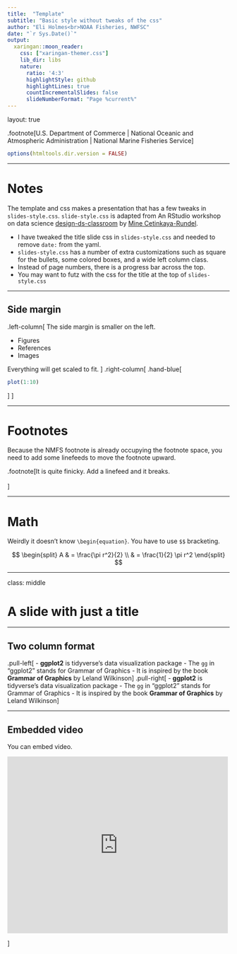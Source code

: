 ```yaml
---
title:  "Template"
subtitle: "Basic style without tweaks of the css"
author: "Eli Holmes<br>NOAA Fisheries, NWFSC"
date: "`r Sys.Date()`"
output:
  xaringan::moon_reader:
    css: ["xaringan-themer.css"]
    lib_dir: libs
    nature:
      ratio: '4:3'
      highlightStyle: github
      highlightLines: true
      countIncrementalSlides: false
      slideNumberFormat: "Page %current%"
---
```

layout: true

.footnote[U.S. Department of Commerce | National Oceanic and Atmospheric Administration | National Marine Fisheries Service]


```r
options(htmltools.dir.version = FALSE)
```

---

# Notes

The template and css makes a presentation that has a few tweaks in `slides-style.css`.  `slide-style.css` is adapted from An RStudio workshop on data science [design-ds-classroom](https://github.com/rstudio-conf-2020/design-ds-classroom) by [Mine Cetinkaya-Rundel](https://github.com/mine-cetinkaya-rundel). 

* I have tweaked the title slide css in `slides-style.css` and needed to remove `date:` from the yaml.
* `slides-style.css` has a number of extra customizations such as square for the bullets, some colored boxes, and a wide left column class.
* Instead of page numbers, there is a progress bar across the top.
* You may want to futz with the css for the title at the top of `slides-style.css`


---

## Side margin


.left-column[
The side margin is smaller on the left.

- Figures
- References
- Images

Everything will get scaled to fit.
]
.right-column[
.hand-blue[
```r
plot(1:10)
```


]
]

---

# Footnotes

Because the NMFS footnote is already occupying the footnote space, you need to add some linefeeds to move the footnote upward. 




.footnote[It is quite finicky. Add a linefeed and it breaks.<br><br>]


---

# Math

Weirdly it doesn't know `\begin{equation}`. You have to use `$$` bracketing.

$$
\begin{split}
A & = \frac{\pi r^2}{2} \\
 & = \frac{1}{2} \pi r^2
\end{split}
$$

---

class: middle

# A slide with just a title

---

## Two column format

.pull-left[
- **ggplot2** is tidyverse's data visualization package
- The `gg` in "ggplot2" stands for Grammar of Graphics
- It is inspired by the book **Grammar of Graphics** by Leland Wilkinson
]
.pull-right[
- **ggplot2** is tidyverse's data visualization package
- The `gg` in "ggplot2" stands for Grammar of Graphics
- It is inspired by the book **Grammar of Graphics** by Leland Wilkinson
]

---

## Embedded video


You can embed video.

<iframe width="500" height="400" src="https://www.youtube.com/embed/BCMjVc9ncFo" title="YouTube video player" frameborder="0" allow="accelerometer; autoplay; clipboard-write; encrypted-media; gyroscope; picture-in-picture" allowfullscreen></iframe>
]

